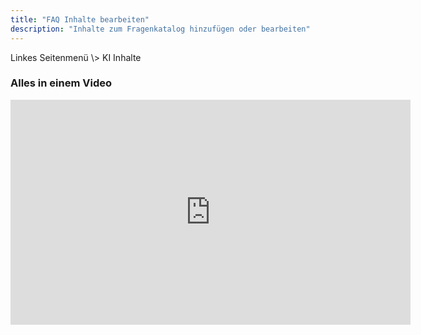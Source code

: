 ```yaml
---
title: "FAQ Inhalte bearbeiten"
description: "Inhalte zum Fragenkatalog hinzufügen oder bearbeiten"
---
```


<Tip>
  Linkes Seitenmenü \> KI Inhalte
</Tip>

### Alles in einem Video

<iframe title="vimeo-player" src="https://player.vimeo.com/video/1075210470?h=a529fd31bc" width="640" height="360" frameborder="0" allowfullscreen />

### Inhalte dem FAQ Katalog hinzufügen

Bevor du neue Inhalte hinzufügst, prüfe, ob ein passender Eintrag bereits in der Datenbank vorhanden ist. Wenn ja, kannst du ihn anpassen und für deine Hotel-KI übernehmen. Andernfalls erstelle einfach eine neue Frage.

![File Y OR Zl9r4p G Pn](/images/file-yORZl9r4pG.png)

## **Vorgeschlagene FAQ nutzen**

1. Suche mit passenden Stichwörtern nach einer vorhandenen FAQ.
2. Wähle einen Eintrag aus und passe den Antworttext nach Bedarf an – du kannst auch einen der Beispieltexte übernehmen.
3. Um einen Link einzufügen, klicke auf **URL-Button hinzufügen**:
   - Gib im Feld **Button Titel** den Namen des Links ein.
   - Trage im Feld **Deutsch/Englisch URL** den entsprechenden Link ein.
4. **Speichere** deine Änderungen.

## **Eigene FAQ erstellen**

1. Klicke auf **neue FAQ**.
2. Gib im Feld **FAQ Name** den Titel deiner Frage ein.
3. Wähle eine passende **FAQ Kategorie** aus.
4. Trage deine Antwort ins Textfeld ein.
5. Um einen Link hinzuzufügen, nutze **URL-Button hinzufügen**:
   - Gib im Feld **Button Titel** den Linknamen ein.
   - Füge die URL im Feld **Deutsch/Englisch URL** ein.
6. **Speichere** deine Änderungen.

## **Gut zu wissen**

- **Aktiv**: Gibt an, ob die FAQ aktuell von der KI verwendet wird.
- **Automatisch übersetzen**: Ist diese Option aktiviert (empfohlen), wird dein Text automatisch in andere Sprachen übersetzt. Andernfalls kannst du eigene Übersetzungen eingeben.
- Über **Medien hochladen** kannst du Bilder oder kurze Videos ergänzen.
